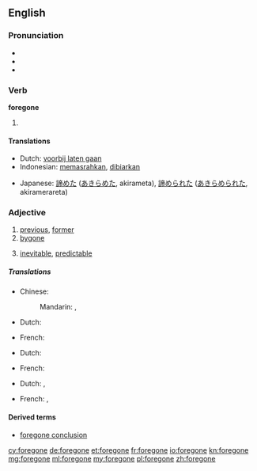 ==English==

===Pronunciation===
* {{IPA|/ˈforɡɔn/}}
* {{audio|en-us-foregone.ogg|Audio (US)}}
* {{rhymes|ɒn}}

===Verb===
'''foregone'''

# {{past participle of|forego|lang=en}}

====Translations====
{{trans-top|past participle of forego}}
* Dutch: [[voorbij laten gaan]]
* Indonesian: [[pasrah|memasrahkan]], [[biar|dibiarkan]]
{{trans-mid}}
* Japanese: [[諦めた]] ([[あきらめた]], akirameta), [[諦められた]] ([[あきらめられた]], akiramerareta)
{{trans-bottom}}

===Adjective===
{{en-adj}}

# [[previous]], [[former]]
# [[bygone]]
# {{context|informal|lang=en}} [[inevitable]], [[predictable]]

=====Translations=====
{{trans-top|Previous, former}}
* Chinese:
*: Mandarin: {{t|cmn|先前的|sc=Hani}}, {{t|cmn|上一个的|sc=Hani}} {{attention|cmn}}
* Dutch: {{t+|nl|vorig}}
{{trans-mid}}
* French: {{t+|fr|précédent}}
{{trans-bottom}}

{{trans-top|Bygone}}
* Dutch: {{t+|nl|voorbij}}
{{trans-mid}}
* French: {{t+|fr|passé}}
{{trans-bottom}}

{{trans-top| inevitable, predictable}}
* Dutch: {{t+|nl|onvermijdelijk}},{{t+|nl|voorspelbaar}}
{{trans-mid}}
* French: {{t+|fr|inévitable}},{{t+|fr|prévisible}}
{{trans-bottom}}

====Derived terms====
* [[foregone conclusion]]

[[cy:foregone]]
[[de:foregone]]
[[et:foregone]]
[[fr:foregone]]
[[io:foregone]]
[[kn:foregone]]
[[mg:foregone]]
[[ml:foregone]]
[[my:foregone]]
[[pl:foregone]]
[[zh:foregone]]